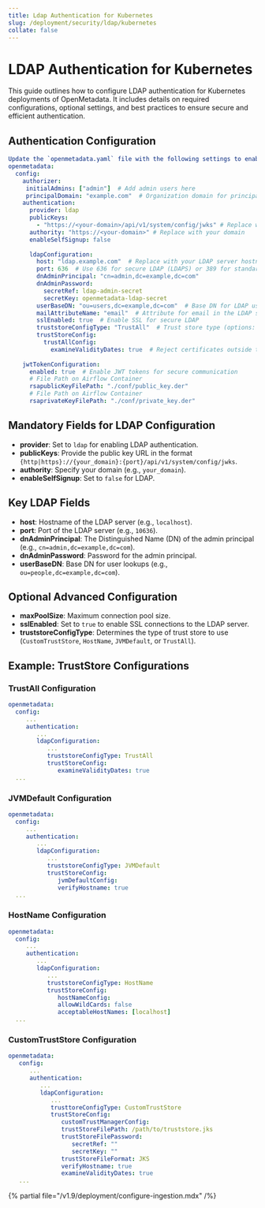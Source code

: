 ```yaml
---
title: Ldap Authentication for Kubernetes
slug: /deployment/security/ldap/kubernetes
collate: false
---
```


# LDAP Authentication for Kubernetes

This guide outlines how to configure LDAP authentication for Kubernetes deployments of OpenMetadata. It includes details on required configurations, optional settings, and best practices to ensure secure and efficient authentication.

## Authentication Configuration

```yaml 
Update the `openmetadata.yaml` file with the following settings to enable LDAP authentication:
openmetadata:
  config:
    authorizer:
     initialAdmins: ["admin"]  # Add admin users here
     principalDomain: "example.com"  # Organization domain for principal matching
    authentication:
      provider: ldap
      publicKeys:
        - "https://<your-domain>/api/v1/system/config/jwks" # Replace with your domain
      authority: "https://<your-domain>" # Replace with your domain
      enableSelfSignup: false
      
      ldapConfiguration:
        host: "ldap.example.com"  # Replace with your LDAP server hostname
        port: 636  # Use 636 for secure LDAP (LDAPS) or 389 for standard LDAP
        dnAdminPrincipal: "cn=admin,dc=example,dc=com"
        dnAdminPassword:
          secretRef: ldap-admin-secret
          secretKey: openmetadata-ldap-secret 
        userBaseDN: "ou=users,dc=example,dc=com"  # Base DN for LDAP users
        mailAttributeName: "email"  # Attribute for email in the LDAP schema
        sslEnabled: true  # Enable SSL for secure LDAP
        truststoreConfigType: "TrustAll"  # Trust store type (options: TrustAll, JVMDefault, HostName, CustomTrustStore)
        trustStoreConfig:
          trustAllConfig:
            examineValidityDates: true  # Reject certificates outside the validity window
 
    jwtTokenConfiguration:
      enabled: true  # Enable JWT tokens for secure communication
      # File Path on Airflow Container
      rsapublicKeyFilePath: "./conf/public_key.der"
      # File Path on Airflow Container
      rsaprivateKeyFilePath: "./conf/private_key.der"
```

## Mandatory Fields for LDAP Configuration
 - **provider**: Set to `ldap` for enabling LDAP authentication.
 - **publicKeys**: Provide the public key URL in the format `{http|https}://{your_domain}:{port}/api/v1/system/config/jwks`.
 - **authority**: Specify your domain (e.g., `your_domain`).
 - **enableSelfSignup**: Set to `false` for LDAP.

 ## Key LDAP Fields

 - **host**: Hostname of the LDAP server (e.g., `localhost`).
 - **port**: Port of the LDAP server (e.g., `10636`).
 - **dnAdminPrincipal**: The Distinguished Name (DN) of the admin principal (e.g., `cn=admin,dc=example,dc=com`).
 - **dnAdminPassword**: Password for the admin principal.
 - **userBaseDN**: Base DN for user lookups (e.g., `ou=people,dc=example,dc=com`).

 ## Optional Advanced Configuration

 - **maxPoolSize**: Maximum connection pool size.
 - **sslEnabled**: Set to `true` to enable SSL connections to the LDAP server.
 - **truststoreConfigType**: Determines the type of trust store to use (`CustomTrustStore`, `HostName`, `JVMDefault`, or `TrustAll`).

 ## Example: TrustStore Configurations

 ### TrustAll Configuration

 ```yaml
openmetadata:
   config:
      ...
      authentication:
         ...
         ldapConfiguration:
            ...
            truststoreConfigType: TrustAll
            trustStoreConfig:
               examineValidityDates: true
   ...
 ```

### JVMDefault Configuration

 ```yaml
 openmetadata:
   config:
      ...
      authentication:
         ...
         ldapConfiguration:
            ...
            truststoreConfigType: JVMDefault
            trustStoreConfig:
               jvmDefaultConfig:
               verifyHostname: true
   ...
 ```

 ### HostName Configuration

 ```yaml
 openmetadata:
   config:
      ...
      authentication:
         ...
         ldapConfiguration:
            ...
            truststoreConfigType: HostName
            trustStoreConfig:
               hostNameConfig:
               allowWildCards: false
               acceptableHostNames: [localhost]
   ...
 ```

### CustomTrustStore Configuration

```yaml
openmetadata:
   config:
      ...
      authentication:
         ...
         ldapConfiguration:
            ...
            trusttoreConfigType: CustomTrustStore
            trustStoreConfig:
               customTrustManagerConfig:
               trustStoreFilePath: /path/to/truststore.jks
               trustStoreFilePassword: 
                  secretRef: ""
                  secretKey: ""
               trustStoreFileFormat: JKS
               verifyHostname: true
               examineValidityDates: true
   ...
 ```

{% partial file="/v1.9/deployment/configure-ingestion.mdx" /%}

